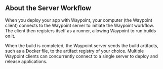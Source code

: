 ## About the Server Workflow

When you deploy your app with Waypoint, your computer (the Waypoint client) connects
to the Waypoint server to initiate the Waypoint workflow. The client then registers
itself as a runner, allowing Waypoint to run builds on it.

When the build is completed, the Waypoint server sends the build artifacts, such as a Docker file,
to the artifact registry of your choice. Multiple Waypoint clients can concurrently
connect to a single server to deploy and release applications.
